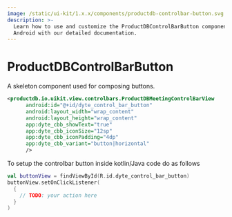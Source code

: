 ```yaml
---
image: /static/ui-kit/1.x.x/components/productdb-controlbar-button.svg
description: >-
  Learn how to use and customize the ProductDBControlBarButton component in ProductDB's
  Android with our detailed documentation.
---
```


# ProductDBControlBarButton

A skeleton component used for composing buttons.

```xml
<productdb.io.uikit.view.controlbars.ProductDBMeetingControlBarView
      android:id="@+id/dyte_control_bar_button"
      android:layout_width="wrap_content"
      android:layout_height="wrap_content"
      app:dyte_cbb_showText="true"
      app:dyte_cbb_iconSize="12sp"
      app:dyte_cbb_iconPadding="4dp"
      app:dyte_cbb_variant="button|horizontal"
      />
```

To setup the controlbar button inside kotlin/Java code do as follows

```kotlin
val buttonView = findViewById(R.id.dyte_control_bar_button)
buttonView.setOnClickListener(
  {
    // TODO: your action here
  }
)
```

<head>
  <title>Android ProductDBControlBarButton</title>
</head>
